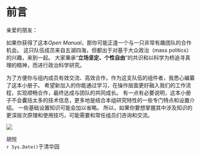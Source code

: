 # 前言 {.unnumbered}

亲爱的朋友：

如果你获得了这本*Open Manual*，那你可能正逢一个与一只非常有趣团队的合作机会。
这只队伍成员来自五湖四海，但都出于对基于大众政治（mass politics）的兴趣，来到一起。
大家秉承“**立场坚定、个性自由**”的共识和以科学为桥追寻真理的精神，而进行政治科学研究。

为了方便你与组内成员有效交流、高效合作，作为这支队伍的组件者，我悉心编纂了这本小册子。
希望新加入的你能通过学习，在操作层面更好融入我们的工作流程，实现顺畅合作，最终达成与团队的共同成长。
有一点有必要说明，这本小册子不会囊括太多的技术信息，更多地是结合本组研究特性的一些专门特点和设置介绍。
一些基础设置知识可能会加以省略。
所以，如果你要想掌握其中涉及知识的更深层次原理和使用技巧，可能需要和常任组员们咨询和交流。

![](images/goodluck.gif){fig-align="center"}

:::{.column-body-right}
胡悦    
`r Sys.Date()`于清华园
:::